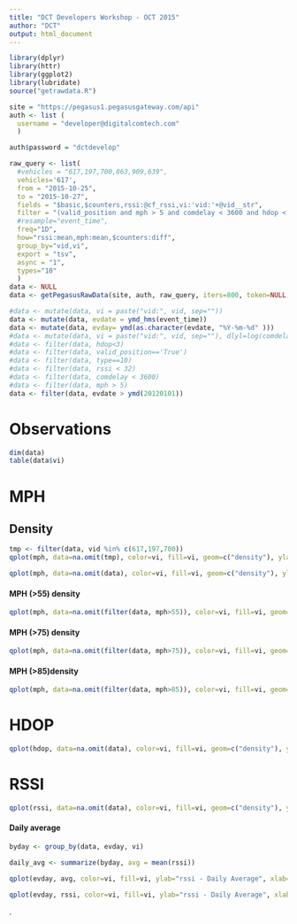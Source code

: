 ```yaml
---
title: "DCT Developers Workshop - OCT 2015"
author: "DCT"
output: html_document
---
```

```r
library(dplyr)
library(httr)
library(ggplot2)
library(lubridate)
source("getrawdata.R")
```

```r
site = "https://pegasus1.pegasusgateway.com/api"
auth <- list (
  username = "developer@digitalcomtech.com"
  )
```

```r
auth$password = "dctdevelop"
```


```r
raw_query <- list(
  #vehicles = "617,197,700,863,909,639",
  vehicles='617',
  from = "2015-10-25",
  to = "2015-10-27",
  fields = "$basic,$counters,rssi:@cf_rssi,vi:'vid:'+@vid__str",
  filter = "(valid_position and mph > 5 and comdelay < 3600 and hdop < 3 and rssi < 32)",
  #resample="event_time",
  freq="1D",
  how="rssi:mean,mph:mean,$counters:diff",
  group_by="vid,vi",
  export = "tsv",
  async = "1",
  types="10"
  )
data <- NULL
data <- getPegasusRawData(site, auth, raw_query, iters=800, token=NULL, poll_secs=3)
```

```r
#data <- mutate(data, vi = paste("vid:", vid, sep=""))
data <- mutate(data, evdate = ymd_hms(event_time))
data <- mutate(data, evday= ymd(as.character(evdate, "%Y-%m-%d" )))
#data <- mutate(data, vi = paste("vid:", vid, sep=""), dlyl=log(comdelay ))
#data <- filter(data, hdop<3)
#data <- filter(data, valid_position=='True')
#data <- filter(data, type==10)
#data <- filter(data, rssi < 32)
#data <- filter(data, comdelay < 3600)
#data <- filter(data, mph > 5)
data <- filter(data, evdate > ymd(20120101))
```
# Observations

```r
dim(data)
table(data$vi)
```


# MPH
## Density
```r

tmp <- filter(data, vid %in% c(617,197,700))
qplot(mph, data=na.omit(tmp), color=vi, fill=vi, geom=c("density"), ylab="density", xlab='MPH', facets=vi~.)

qplot(mph, data=na.omit(data), color=vi, fill=vi, geom=c("density"), ylab="density", xlab='MPH', facets=vi~.)
```

####  MPH (>55) density
```r

qplot(mph, data=na.omit(filter(data, mph>55)), color=vi, fill=vi, geom=c("density"), ylab="density", xlab='MPH > 55', facets=vi~.)
```

####  MPH (>75) density
```r


qplot(mph, data=na.omit(filter(data, mph>75)), color=vi, fill=vi, geom=c("density"), ylab="density", xlab='MPH > 75', facets=vi~.)
```

#### MPH (>85)density
```r


qplot(mph, data=na.omit(filter(data, mph>85)), color=vi, fill=vi, geom=c("density"), ylab="density", xlab='MPH > 85', facets=vi~.)
```


# HDOP
```r
qplot(hdop, data=na.omit(data), color=vi, fill=vi, geom=c("density"), ylab="density", xlab='HDOP', facets=vi~.)

```

# RSSI
```r
qplot(rssi, data=na.omit(data), color=vi, fill=vi, geom=c("density"), ylab="density", xlab='rssi', facets=vi~.)

```

#### Daily average
```r

byday <- group_by(data, evday, vi)

daily_avg <- summarize(byday, avg = mean(rssi))

qplot(evday, avg, color=vi, fill=vi, ylab="rssi - Daily Average", xlab='Day', data=daily_avg, geom=c('bar'), stat='identity', position='dodge',  facets=vi~.)

qplot(evday, rssi, color=vi, fill=vi, ylab="rssi - Daily Average", xlab='Day', data=byday, geom=c('bar'), stat='identity', position='dodge',  facets=vi~.)
```
.

